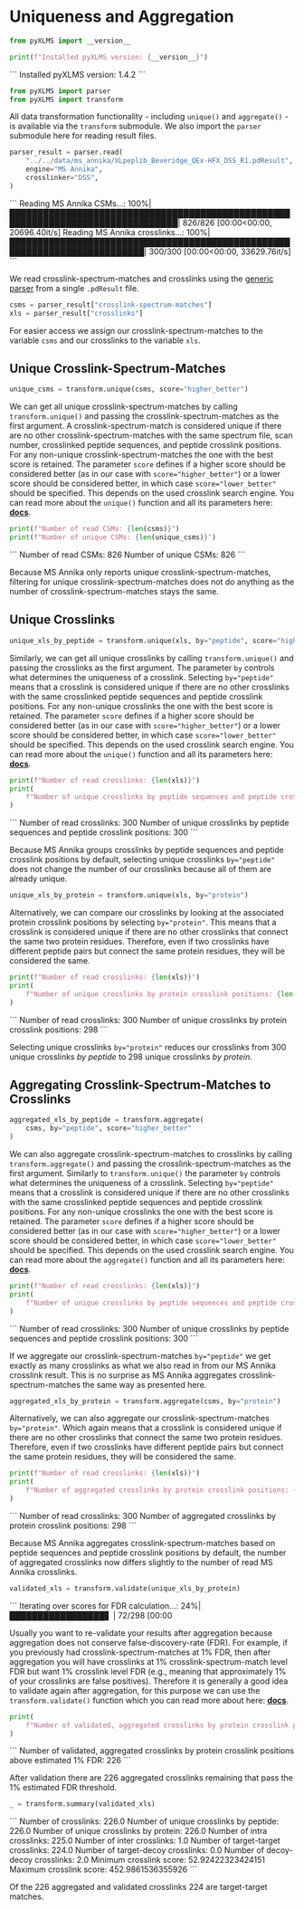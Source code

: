 
# **Uniqueness and Aggregation**


```python copy
from pyXLMS import __version__

print(f"Installed pyXLMS version: {__version__}")
```
<Callout emoji="✓">
```
    Installed pyXLMS version: 1.4.2
```
</Callout>


```python copy
from pyXLMS import parser
from pyXLMS import transform
```

All data transformation functionality - including `unique()` and `aggregate()` - is available via the `transform` submodule. We also import the `parser` submodule here for reading result files.


```python copy
parser_result = parser.read(
    "../../data/ms_annika/XLpeplib_Beveridge_QEx-HFX_DSS_R1.pdResult",
    engine="MS Annika",
    crosslinker="DSS",
)
```
<Callout emoji="✓">
```
    Reading MS Annika CSMs...: 100%|████████████████████████████████████████████████████████████████████████████████| 826/826 [00:00<00:00, 20696.40it/s]
    Reading MS Annika crosslinks...: 100%|██████████████████████████████████████████████████████████████████████████| 300/300 [00:00<00:00, 33629.76it/s]
```
</Callout>

We read crosslink-spectrum-matches and crosslinks using the [generic parser](https://hgb-bin-proteomics.github.io/pyXLMS/pyXLMS.parser.html#pyXLMS.parser.read) from a single `.pdResult` file.


```python copy
csms = parser_result["crosslink-spectrum-matches"]
xls = parser_result["crosslinks"]
```

For easier access we assign our crosslink-spectrum-matches to the variable `csms` and our crosslinks to the variable `xls`.

## Unique Crosslink-Spectrum-Matches


```python copy
unique_csms = transform.unique(csms, score="higher_better")
```

We can get all unique crosslink-spectrum-matches by calling `transform.unique()` and passing the crosslink-spectrum-matches as the first argument. A crosslink-spectrum-match is considered unique if there are no other crosslink-spectrum-matches with the same spectrum file, scan number, crosslinked peptide sequences, and peptide crosslink positions. For any non-unique crosslink-spectrum-matches the one with the best score is retained. The parameter `score` defines if a higher score should be considered better (as in our case with `score="higher_better"`) or a lower score should be considered better, in which case `score="lower_better"` should be specified. This depends on the used crosslink search engine. You can read more about the `unique()` function and all its parameters here: [**docs**](https://hgb-bin-proteomics.github.io/pyXLMS/pyXLMS.transform.html#pyXLMS.transform.aggregate.unique).


```python copy
print(f"Number of read CSMs: {len(csms)}")
print(f"Number of unique CSMs: {len(unique_csms)}")
```
<Callout emoji="✓">
```
    Number of read CSMs: 826
    Number of unique CSMs: 826
```
</Callout>

Because MS Annika only reports unique crosslink-spectrum-matches, filtering for unique crosslink-spectrum-matches does not do anything as the number of crosslink-spectrum-matches stays the same.

## Unique Crosslinks


```python copy
unique_xls_by_peptide = transform.unique(xls, by="peptide", score="higher_better")
```

Similarly, we can get all unique crosslinks by calling `transform.unique()` and passing the crosslinks as the first argument. The parameter `by` controls what determines the uniqueness of a crosslink. Selecting `by="peptide"` means that a crosslink is considered unique if there are no other crosslinks with the same crosslinked peptide sequences and peptide crosslink positions. For any non-unique crosslinks the one with the best score is retained. The parameter `score` defines if a higher score should be considered better (as in our case with `score="higher_better"`) or a lower score should be considered better, in which case `score="lower_better"` should be specified. This depends on the used crosslink search engine. You can read more about the `unique()` function and all its parameters here: [**docs**](https://hgb-bin-proteomics.github.io/pyXLMS/pyXLMS.transform.html#pyXLMS.transform.aggregate.unique).


```python copy
print(f"Number of read crosslinks: {len(xls)}")
print(
    f"Number of unique crosslinks by peptide sequences and peptide crosslink positions: {len(unique_xls_by_peptide)}"
)
```
<Callout emoji="✓">
```
    Number of read crosslinks: 300
    Number of unique crosslinks by peptide sequences and peptide crosslink positions: 300
```
</Callout>

Because MS Annika groups crosslinks by peptide sequences and peptide crosslink positions by default, selecting unique crosslinks `by="peptide"` does not change the number of our crosslinks because all of them are already unique.


```python copy
unique_xls_by_protein = transform.unique(xls, by="protein")
```

Alternatively, we can compare our crosslinks by looking at the associated protein crosslink positions by selecting `by="protein"`. This means that a crosslink is considered unique if there are no other crosslinks that connect the same two protein residues. Therefore, even if two crosslinks have different peptide pairs but connect the same protein residues, they will be considered the same.


```python copy
print(f"Number of read crosslinks: {len(xls)}")
print(
    f"Number of unique crosslinks by protein crosslink positions: {len(unique_xls_by_protein)}"
)
```
<Callout emoji="✓">
```
    Number of read crosslinks: 300
    Number of unique crosslinks by protein crosslink positions: 298
```
</Callout>

Selecting unique crosslinks `by="protein"` reduces our crosslinks from 300 unique crosslinks _by peptide_ to 298 unique crosslinks _by protein_.

## Aggregating Crosslink-Spectrum-Matches to Crosslinks


```python copy
aggregated_xls_by_peptide = transform.aggregate(
    csms, by="peptide", score="higher_better"
)
```

We can also aggregate crosslink-spectrum-matches to crosslinks by calling `transform.aggregate()` and passing the crosslink-spectrum-matches as the first argument. Similarly to `transform.unique()` the parameter `by` controls what determines the uniqueness of a crosslink. Selecting `by="peptide"` means that a crosslink is considered unique if there are no other crosslinks with the same crosslinked peptide sequences and peptide crosslink positions. For any non-unique crosslinks the one with the best score is retained. The parameter `score` defines if a higher score should be considered better (as in our case with `score="higher_better"`) or a lower score should be considered better, in which case `score="lower_better"` should be specified. This depends on the used crosslink search engine. You can read more about the `aggregate()` function and all its parameters here: [**docs**](https://hgb-bin-proteomics.github.io/pyXLMS/pyXLMS.transform.html#pyXLMS.transform.aggregate.aggregate).


```python copy
print(f"Number of read crosslinks: {len(xls)}")
print(
    f"Number of unique crosslinks by peptide sequences and peptide crosslink positions: {len(aggregated_xls_by_peptide)}"
)
```
<Callout emoji="✓">
```
    Number of read crosslinks: 300
    Number of unique crosslinks by peptide sequences and peptide crosslink positions: 300
```
</Callout>

If we aggregate our crosslink-spectrum-matches `by="peptide"` we get exactly as many crosslinks as what we also read in from our MS Annika crosslink result. This is no surprise as MS Annika aggregates crosslink-spectrum-matches the same way as presented here.


```python copy
aggregated_xls_by_protein = transform.aggregate(csms, by="protein")
```

Alternatively, we can also aggregate our crosslink-spectrum-matches `by="protein"`. Which again means that a crosslink is considered unique if there are no other crosslinks that connect the same two protein residues. Therefore, even if two crosslinks have different peptide pairs but connect the same protein residues, they will be considered the same.


```python copy
print(f"Number of read crosslinks: {len(xls)}")
print(
    f"Number of aggregated crosslinks by protein crosslink positions: {len(unique_xls_by_protein)}"
)
```
<Callout emoji="✓">
```
    Number of read crosslinks: 300
    Number of aggregated crosslinks by protein crosslink positions: 298
```
</Callout>

Because MS Annika aggregates crosslink-spectrum-matches based on peptide sequences and peptide crosslink positions by default, the number of aggregated crosslinks now differs slightly to the number of read MS Annika crosslinks.


```python copy
validated_xls = transform.validate(unique_xls_by_protein)
```
<Callout emoji="✓">
```
    Iterating over scores for FDR calculation...:  24%|█████████████████▋                                                       | 72/298 [00:00<?, ?it/s]
```
</Callout>

Usually you want to re-validate your results after aggregation because aggregation does not conserve false-discovery-rate (FDR). For example, if you previously had crosslink-spectrum-matches at 1% FDR, then after aggregation you will have crosslinks at 1% crosslink-spectrum-match level FDR but want 1% crosslink level FDR (e.g., meaning that approximately 1% of your crosslinks are false positives). Therefore it is generally a good idea to validate again after aggregation, for this purpose we can use the `transform.validate()` function which you can read more about here: [**docs**](https://hgb-bin-proteomics.github.io/pyXLMS/pyXLMS.transform.html#pyXLMS.transform.validate.validate).


```python copy
print(
    f"Number of validated, aggregated crosslinks by protein crosslink positions above estimated 1% FDR: {len(validated_xls)}"
)
```
<Callout emoji="✓">
```
    Number of validated, aggregated crosslinks by protein crosslink positions above estimated 1% FDR: 226
```
</Callout>

After validation there are 226 aggregated crosslinks remaining that pass the 1% estimated FDR threshold.


```python copy
_ = transform.summary(validated_xls)
```
<Callout emoji="✓">
```
    Number of crosslinks: 226.0
    Number of unique crosslinks by peptide: 226.0
    Number of unique crosslinks by protein: 226.0
    Number of intra crosslinks: 225.0
    Number of inter crosslinks: 1.0
    Number of target-target crosslinks: 224.0
    Number of target-decoy crosslinks: 0.0
    Number of decoy-decoy crosslinks: 2.0
    Minimum crosslink score: 52.92422323424151
    Maximum crosslink score: 452.9861536355926
```
</Callout>

Of the 226 aggregated and validated crosslinks 224 are target-target matches.
